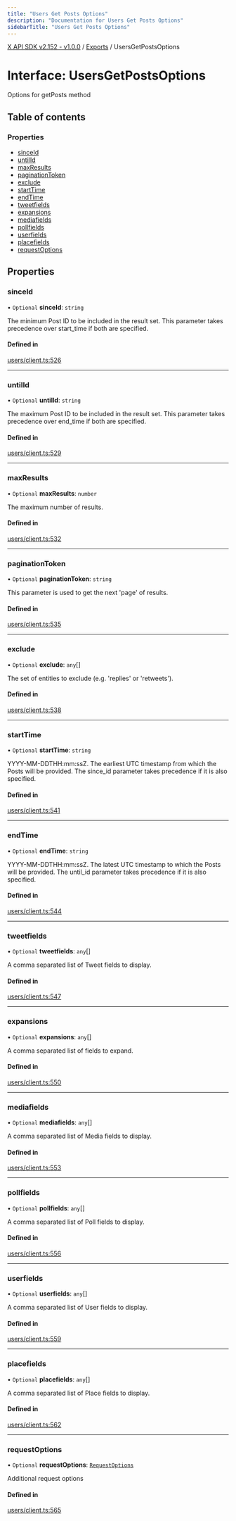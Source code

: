 ```yaml
---
title: "Users Get Posts Options"
description: "Documentation for Users Get Posts Options"
sidebarTitle: "Users Get Posts Options"
---
```


[X API SDK v2.152 - v1.0.0](../README.md) / [Exports](../modules.md) / UsersGetPostsOptions

# Interface: UsersGetPostsOptions

Options for getPosts method

## Table of contents

### Properties

- [sinceId](UsersGetPostsOptions.md#sinceid)
- [untilId](UsersGetPostsOptions.md#untilid)
- [maxResults](UsersGetPostsOptions.md#maxresults)
- [paginationToken](UsersGetPostsOptions.md#paginationtoken)
- [exclude](UsersGetPostsOptions.md#exclude)
- [startTime](UsersGetPostsOptions.md#starttime)
- [endTime](UsersGetPostsOptions.md#endtime)
- [tweetfields](UsersGetPostsOptions.md#tweetfields)
- [expansions](UsersGetPostsOptions.md#expansions)
- [mediafields](UsersGetPostsOptions.md#mediafields)
- [pollfields](UsersGetPostsOptions.md#pollfields)
- [userfields](UsersGetPostsOptions.md#userfields)
- [placefields](UsersGetPostsOptions.md#placefields)
- [requestOptions](UsersGetPostsOptions.md#requestoptions)

## Properties

### sinceId

• `Optional` **sinceId**: `string`

The minimum Post ID to be included in the result set. This parameter takes precedence over start_time if both are specified.

#### Defined in

[users/client.ts:526](https://github.com/xdevplatform/xdk/blob/ad4172ef5f68f089e0f077a190b271016dd35bf7/xdk/typescript/src/users/client.ts#L526)

___

### untilId

• `Optional` **untilId**: `string`

The maximum Post ID to be included in the result set. This parameter takes precedence over end_time if both are specified.

#### Defined in

[users/client.ts:529](https://github.com/xdevplatform/xdk/blob/ad4172ef5f68f089e0f077a190b271016dd35bf7/xdk/typescript/src/users/client.ts#L529)

___

### maxResults

• `Optional` **maxResults**: `number`

The maximum number of results.

#### Defined in

[users/client.ts:532](https://github.com/xdevplatform/xdk/blob/ad4172ef5f68f089e0f077a190b271016dd35bf7/xdk/typescript/src/users/client.ts#L532)

___

### paginationToken

• `Optional` **paginationToken**: `string`

This parameter is used to get the next 'page' of results.

#### Defined in

[users/client.ts:535](https://github.com/xdevplatform/xdk/blob/ad4172ef5f68f089e0f077a190b271016dd35bf7/xdk/typescript/src/users/client.ts#L535)

___

### exclude

• `Optional` **exclude**: `any`[]

The set of entities to exclude (e.g. 'replies' or 'retweets').

#### Defined in

[users/client.ts:538](https://github.com/xdevplatform/xdk/blob/ad4172ef5f68f089e0f077a190b271016dd35bf7/xdk/typescript/src/users/client.ts#L538)

___

### startTime

• `Optional` **startTime**: `string`

YYYY-MM-DDTHH:mm:ssZ. The earliest UTC timestamp from which the Posts will be provided. The since_id parameter takes precedence if it is also specified.

#### Defined in

[users/client.ts:541](https://github.com/xdevplatform/xdk/blob/ad4172ef5f68f089e0f077a190b271016dd35bf7/xdk/typescript/src/users/client.ts#L541)

___

### endTime

• `Optional` **endTime**: `string`

YYYY-MM-DDTHH:mm:ssZ. The latest UTC timestamp to which the Posts will be provided. The until_id parameter takes precedence if it is also specified.

#### Defined in

[users/client.ts:544](https://github.com/xdevplatform/xdk/blob/ad4172ef5f68f089e0f077a190b271016dd35bf7/xdk/typescript/src/users/client.ts#L544)

___

### tweetfields

• `Optional` **tweetfields**: `any`[]

A comma separated list of Tweet fields to display.

#### Defined in

[users/client.ts:547](https://github.com/xdevplatform/xdk/blob/ad4172ef5f68f089e0f077a190b271016dd35bf7/xdk/typescript/src/users/client.ts#L547)

___

### expansions

• `Optional` **expansions**: `any`[]

A comma separated list of fields to expand.

#### Defined in

[users/client.ts:550](https://github.com/xdevplatform/xdk/blob/ad4172ef5f68f089e0f077a190b271016dd35bf7/xdk/typescript/src/users/client.ts#L550)

___

### mediafields

• `Optional` **mediafields**: `any`[]

A comma separated list of Media fields to display.

#### Defined in

[users/client.ts:553](https://github.com/xdevplatform/xdk/blob/ad4172ef5f68f089e0f077a190b271016dd35bf7/xdk/typescript/src/users/client.ts#L553)

___

### pollfields

• `Optional` **pollfields**: `any`[]

A comma separated list of Poll fields to display.

#### Defined in

[users/client.ts:556](https://github.com/xdevplatform/xdk/blob/ad4172ef5f68f089e0f077a190b271016dd35bf7/xdk/typescript/src/users/client.ts#L556)

___

### userfields

• `Optional` **userfields**: `any`[]

A comma separated list of User fields to display.

#### Defined in

[users/client.ts:559](https://github.com/xdevplatform/xdk/blob/ad4172ef5f68f089e0f077a190b271016dd35bf7/xdk/typescript/src/users/client.ts#L559)

___

### placefields

• `Optional` **placefields**: `any`[]

A comma separated list of Place fields to display.

#### Defined in

[users/client.ts:562](https://github.com/xdevplatform/xdk/blob/ad4172ef5f68f089e0f077a190b271016dd35bf7/xdk/typescript/src/users/client.ts#L562)

___

### requestOptions

• `Optional` **requestOptions**: [`RequestOptions`](RequestOptions.md)

Additional request options

#### Defined in

[users/client.ts:565](https://github.com/xdevplatform/xdk/blob/ad4172ef5f68f089e0f077a190b271016dd35bf7/xdk/typescript/src/users/client.ts#L565)
